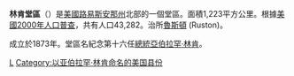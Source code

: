 {{Otheruses|林肯縣|subject=美國路易斯安那州的一個縣|other=同名的縣}}
<!--[[File:Lincoln_Parish_Louisiana.png|250px]]-->
{{Infobox U.S. County
| en county          = Lincoln Parish
| en state           = Louisiana
| county          = 林肯堂區
| state           = 路易西安納州
| flag            = 
| seal            = 
| founded year    = 1873
| founded date    = 
| seat wl         = Ruston
| largest city wl = Ruston
| area mi         = 482
| area km         = 1,233
| area land mi    = 471
| area land km    = 1,221
| area water mi   = 1
| area water km   = 2
| area percentage = 0.19%
| census yr       = 2000
| pop             = 42,509
| density mi      = 90
| density km      = 35
| time zone       = Central
| UTC offset      = -6
| DST offset      = -5
| footnotes       = 
| web             = 
| named for       = President [[Abraham_Lincoln|Abraham Lincoln]]
}}
'''林肯堂區'''（{{lang-en|Lincoln Parish}}）是[[美國|美國]][[路易斯安那州|路易斯安那州]]北部的一個堂區。面積1,223平方公里。根據[[美國2000年人口普查|美國2000年人口普查]]，共有人口43,282。治所[[魯斯頓_(路易斯安那州)|魯斯頓]] (Ruston)。

成立於1873年。堂區名紀念第十六任[[美國總統|總統]][[亞伯拉罕·林肯|亞伯拉罕·林肯]]。

{{路易斯安那州}}

{{Louisiana-stub}}

[[Category:路易斯安那州行政區劃|L]]
[[Category:以亚伯拉罕·林肯命名的美国县份|Category:以亚伯拉罕·林肯命名的美国县份]]